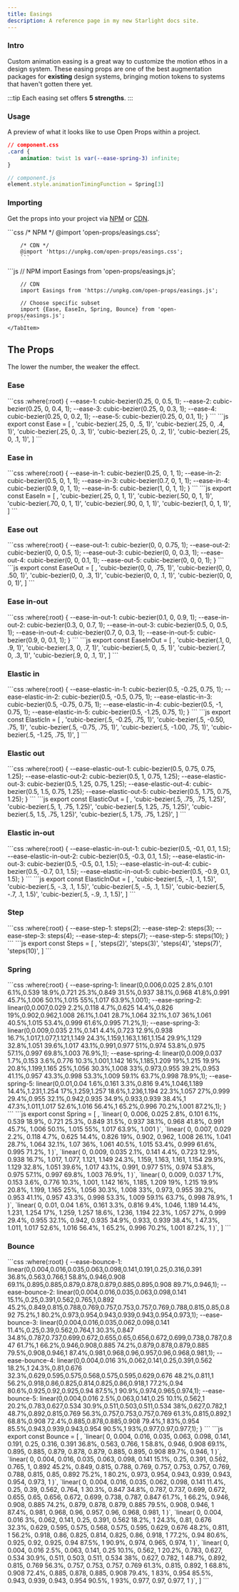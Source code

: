 ```yaml
---
title: Easings
description: A reference page in my new Starlight docs site.
---
```



### Intro

Custom animation easing is a great way to customize the motion ethos in a design system. 
These easing props are one of the best augmentation packages for **existing** design systems, 
bringing motion tokens to systems that haven't gotten there yet.

:::tip
Each easing set offers **5 strengths**. 
:::

### Usage

A preview of what it looks like to use Open Props within a project.

<Icon name="star" color="goldenrod" size="2rem" />

```css ins="var(--ease-spring-3)"
// component.css
.card {
	animation: twist 1s var(--ease-spring-3) infinite;
}
```

```js ins="Spring[3]"
// component.js
element.style.animationTimingFunction = Spring[3]
```

### Importing

Get the props into your project via [NPM](https://www.npmjs.com/package/open-props) or [CDN](https://unpkg.com/open-props/).

<Tabs>
	<TabItem label="CSS">
		```css
		/* NPM */
		@import 'open-props/easings.css';      

		/* CDN */
		@import 'https://unpkg.com/open-props/easings.css';
		```
  </TabItem>
  <TabItem label="JS">
		```js
		 // NPM
		import Easings from 'open-props/easings.js';

		// CDN
		import Easings from 'https://unpkg.com/open-props/easings.js';

		// Choose specific subset
		import {Ease, EaseIn, Spring, Bounce} from 'open-props/easings.js';
		```
	</TabItem>
</Tabs>

## The Props

The lower the number, the weaker the effect. 

### Ease

<Tabs>
	<TabItem label="CSS">
		```css
		:where(:root) {
			--ease-1: cubic-bezier(0.25, 0, 0.5, 1);
			--ease-2: cubic-bezier(0.25, 0, 0.4, 1);
			--ease-3: cubic-bezier(0.25, 0, 0.3, 1);
			--ease-4: cubic-bezier(0.25, 0, 0.2, 1);
			--ease-5: cubic-bezier(0.25, 0, 0.1, 1);
		}
		```
  </TabItem>
  <TabItem label="JS">
		```js
		export const Ease = [
			,
			'cubic-bezier(.25, 0, .5, 1)',
			'cubic-bezier(.25, 0, .4, 1)',
			'cubic-bezier(.25, 0, .3, 1)',
			'cubic-bezier(.25, 0, .2, 1)',
			'cubic-bezier(.25, 0, .1, 1)',
		]
		```
  </TabItem>
</Tabs>

<Easings ease="ease" client:visible />

### Ease in

<Tabs>
	<TabItem label="CSS">
		```css
		:where(:root) {
			--ease-in-1: cubic-bezier(0.25, 0, 1, 1);
			--ease-in-2: cubic-bezier(0.5, 0, 1, 1);
			--ease-in-3: cubic-bezier(0.7, 0, 1, 1);
			--ease-in-4: cubic-bezier(0.9, 0, 1, 1);
			--ease-in-5: cubic-bezier(1, 0, 1, 1);
		}
		```
  </TabItem>
  <TabItem label="JS">
		```js
		export const EaseIn = [
			,
			'cubic-bezier(.25, 0, 1, 1)',
			'cubic-bezier(.50, 0, 1, 1)',
			'cubic-bezier(.70, 0, 1, 1)',
			'cubic-bezier(.90, 0, 1, 1)',
			'cubic-bezier(1, 0, 1, 1)',
		]
		```
  </TabItem>
</Tabs>

<Easings ease="ease-in" client:visible />

### Ease out

<Tabs>
	<TabItem label="CSS">
		```css
		:where(:root) {
			--ease-out-1: cubic-bezier(0, 0, 0.75, 1);
			--ease-out-2: cubic-bezier(0, 0, 0.5, 1);
			--ease-out-3: cubic-bezier(0, 0, 0.3, 1);
			--ease-out-4: cubic-bezier(0, 0, 0.1, 1);
			--ease-out-5: cubic-bezier(0, 0, 0, 1);
		}
		```
  </TabItem>
  <TabItem label="JS">
		```js
		export const EaseOut = [
			,
			'cubic-bezier(0, 0, .75, 1)',
			'cubic-bezier(0, 0, .50, 1)',
			'cubic-bezier(0, 0, .3, 1)',
			'cubic-bezier(0, 0, .1, 1)',
			'cubic-bezier(0, 0, 0, 1)',
		]
		```
  </TabItem>
</Tabs>

<Easings ease="ease-out" client:visible />

### Ease in-out

<Tabs>
	<TabItem label="CSS">
		```css
		:where(:root) {
			--ease-in-out-1: cubic-bezier(0.1, 0, 0.9, 1);
			--ease-in-out-2: cubic-bezier(0.3, 0, 0.7, 1);
			--ease-in-out-3: cubic-bezier(0.5, 0, 0.5, 1);
			--ease-in-out-4: cubic-bezier(0.7, 0, 0.3, 1);
			--ease-in-out-5: cubic-bezier(0.9, 0, 0.1, 1);
		}
		```
  </TabItem>
  <TabItem label="JS">
		```js
		export const EaseInOut = [
			,
			'cubic-bezier(.1, 0, .9, 1)',
			'cubic-bezier(.3, 0, .7, 1)',
			'cubic-bezier(.5, 0, .5, 1)',
			'cubic-bezier(.7, 0, .3, 1)',
			'cubic-bezier(.9, 0, .1, 1)',
		]
		```
  </TabItem>
</Tabs>

<Easings ease="ease-in-out" client:visible />

### Elastic in

<Tabs>
	<TabItem label="CSS">
		```css
		:where(:root) {
			--ease-elastic-in-1: cubic-bezier(0.5, -0.25, 0.75, 1);
			--ease-elastic-in-2: cubic-bezier(0.5, -0.5, 0.75, 1);
			--ease-elastic-in-3: cubic-bezier(0.5, -0.75, 0.75, 1);
			--ease-elastic-in-4: cubic-bezier(0.5, -1, 0.75, 1);
			--ease-elastic-in-5: cubic-bezier(0.5, -1.25, 0.75, 1);
		}
		```
  </TabItem>
  <TabItem label="JS">
		```js
		export const ElasticIn = [
			,
			'cubic-bezier(.5, -0.25, .75, 1)',
			'cubic-bezier(.5, -0.50, .75, 1)',
			'cubic-bezier(.5, -0.75, .75, 1)',
			'cubic-bezier(.5, -1.00, .75, 1)',
			'cubic-bezier(.5, -1.25, .75, 1)',
		]
		```
  </TabItem>
</Tabs>

<Easings ease="ease-elastic-in" client:visible />

### Elastic out

<Tabs>
	<TabItem label="CSS">
		```css
		:where(:root) {
			--ease-elastic-out-1: cubic-bezier(0.5, 0.75, 0.75, 1.25);
			--ease-elastic-out-2: cubic-bezier(0.5, 1, 0.75, 1.25);
			--ease-elastic-out-3: cubic-bezier(0.5, 1.25, 0.75, 1.25);
			--ease-elastic-out-4: cubic-bezier(0.5, 1.5, 0.75, 1.25);
			--ease-elastic-out-5: cubic-bezier(0.5, 1.75, 0.75, 1.25);
		}
		```
  </TabItem>
  <TabItem label="JS">
		```js
		export const ElasticOut = [
			,
			'cubic-bezier(.5, .75, .75, 1.25)',
			'cubic-bezier(.5, 1, .75, 1.25)',
			'cubic-bezier(.5, 1.25, .75, 1.25)',
			'cubic-bezier(.5, 1.5, .75, 1.25)',
			'cubic-bezier(.5, 1.75, .75, 1.25)',
		]
		```
  </TabItem>
</Tabs>

<Easings ease="ease-elastic-out" client:visible />

### Elastic in-out

<Tabs>
	<TabItem label="CSS">
		```css
		:where(:root) {
			--ease-elastic-in-out-1: cubic-bezier(0.5, -0.1, 0.1, 1.5);
			--ease-elastic-in-out-2: cubic-bezier(0.5, -0.3, 0.1, 1.5);
			--ease-elastic-in-out-3: cubic-bezier(0.5, -0.5, 0.1, 1.5);
			--ease-elastic-in-out-4: cubic-bezier(0.5, -0.7, 0.1, 1.5);
			--ease-elastic-in-out-5: cubic-bezier(0.5, -0.9, 0.1, 1.5);
		}
		```
  </TabItem>
  <TabItem label="JS">
		```js
		export const ElasticInOut = [
			,
			'cubic-bezier(.5, -.1, .1, 1.5)',
			'cubic-bezier(.5, -.3, .1, 1.5)',
			'cubic-bezier(.5, -.5, .1, 1.5)',
			'cubic-bezier(.5, -.7, .1, 1.5)',
			'cubic-bezier(.5, -.9, .1, 1.5)',
		]
		```
  </TabItem>
</Tabs>

<Easings ease="ease-elastic-in-out" client:visible />

### Step

<Tabs>
	<TabItem label="CSS">
		```css
		:where(:root) {
			--ease-step-1: steps(2);
			--ease-step-2: steps(3);
			--ease-step-3: steps(4);
			--ease-step-4: steps(7);
			--ease-step-5: steps(10);
		}
		```
  </TabItem>
  <TabItem label="JS">
		```js
		export const Steps = [
			,
			'steps(2)',
			'steps(3)',
			'steps(4)',
			'steps(7)',
			'steps(10)',
		]
		```
  </TabItem>
</Tabs>

<Easings ease="ease-step" client:visible />

### Spring

<Tabs>
	<TabItem label="CSS">
		```css
		:where(:root) {
			--ease-spring-1: linear(0,0.006,0.025 2.8%,0.101 6.1%,0.539 18.9%,0.721 25.3%,0.849 31.5%,0.937 38.1%,0.968 41.8%,0.991 45.7%,1.006 50.1%,1.015 55%,1.017 63.9%,1.001);
			--ease-spring-2: linear(0,0.007,0.029 2.2%,0.118 4.7%,0.625 14.4%,0.826 19%,0.902,0.962,1.008 26.1%,1.041 28.7%,1.064 32.1%,1.07 36%,1.061 40.5%,1.015 53.4%,0.999 61.6%,0.995 71.2%,1);
			--ease-spring-3: linear(0,0.009,0.035 2.1%,0.141 4.4%,0.723 12.9%,0.938 16.7%,1.017,1.077,1.121,1.149 24.3%,1.159,1.163,1.161,1.154 29.9%,1.129 32.8%,1.051 39.6%,1.017 43.1%,0.991,0.977 51%,0.974 53.8%,0.975 57.1%,0.997 69.8%,1.003 76.9%,1);
			--ease-spring-4: linear(0,0.009,0.037 1.7%,0.153 3.6%,0.776 10.3%,1.001,1.142 16%,1.185,1.209 19%,1.215 19.9% 20.8%,1.199,1.165 25%,1.056 30.3%,1.008 33%,0.973,0.955 39.2%,0.953 41.1%,0.957 43.3%,0.998 53.3%,1.009 59.1% 63.7%,0.998 78.9%,1);
			--ease-spring-5: linear(0,0.01,0.04 1.6%,0.161 3.3%,0.816 9.4%,1.046,1.189 14.4%,1.231,1.254 17%,1.259,1.257 18.6%,1.236,1.194 22.3%,1.057 27%,0.999 29.4%,0.955 32.1%,0.942,0.935 34.9%,0.933,0.939 38.4%,1 47.3%,1.011,1.017 52.6%,1.016 56.4%,1 65.2%,0.996 70.2%,1.001 87.2%,1);
		}
		```
  </TabItem>
  <TabItem label="JS">
		```js
		export const Spring = [
			,
			`linear(
				0, 0.006, 0.025 2.8%, 0.101 6.1%, 0.539 18.9%, 0.721 25.3%, 0.849 31.5%,
				0.937 38.1%, 0.968 41.8%, 0.991 45.7%, 1.006 50.1%, 1.015 55%, 1.017 63.9%,
				1.001
			)`,
			`linear(
				0, 0.007, 0.029 2.2%, 0.118 4.7%, 0.625 14.4%, 0.826 19%, 0.902, 0.962,
				1.008 26.1%, 1.041 28.7%, 1.064 32.1%, 1.07 36%, 1.061 40.5%, 1.015 53.4%,
				0.999 61.6%, 0.995 71.2%, 1
			)`,
			`linear(
				0, 0.009, 0.035 2.1%, 0.141 4.4%, 0.723 12.9%, 0.938 16.7%, 1.017, 1.077,
				1.121, 1.149 24.3%, 1.159, 1.163, 1.161, 1.154 29.9%, 1.129 32.8%,
				1.051 39.6%, 1.017 43.1%, 0.991, 0.977 51%, 0.974 53.8%, 0.975 57.1%,
				0.997 69.8%, 1.003 76.9%, 1
			)`,
			`linear(
				0, 0.009, 0.037 1.7%, 0.153 3.6%, 0.776 10.3%, 1.001, 1.142 16%, 1.185,
				1.209 19%, 1.215 19.9% 20.8%, 1.199, 1.165 25%, 1.056 30.3%, 1.008 33%, 0.973,
				0.955 39.2%, 0.953 41.1%, 0.957 43.3%, 0.998 53.3%, 1.009 59.1% 63.7%,
				0.998 78.9%, 1
			)`,
			`linear(
				0, 0.01, 0.04 1.6%, 0.161 3.3%, 0.816 9.4%, 1.046, 1.189 14.4%, 1.231,
				1.254 17%, 1.259, 1.257 18.6%, 1.236, 1.194 22.3%, 1.057 27%, 0.999 29.4%,
				0.955 32.1%, 0.942, 0.935 34.9%, 0.933, 0.939 38.4%, 1 47.3%, 1.011,
				1.017 52.6%, 1.016 56.4%, 1 65.2%, 0.996 70.2%, 1.001 87.2%, 1
			)`,
		]
		```
  </TabItem>
</Tabs>

<Easings ease="ease-spring" duration="3s" client:visible />

### Bounce

<Tabs>
	<TabItem label="CSS">
		```css
		:where(:root) {
			--ease-bounce-1: linear(0,0.004,0.016,0.035,0.063,0.098,0.141,0.191,0.25,0.316,0.391 36.8%,0.563,0.766,1 58.8%,0.946,0.908 69.1%,0.895,0.885,0.879,0.878,0.879,0.885,0.895,0.908 89.7%,0.946,1);
			--ease-bounce-2: linear(0,0.004,0.016,0.035,0.063,0.098,0.141 15.1%,0.25,0.391,0.562,0.765,1,0.892 45.2%,0.849,0.815,0.788,0.769,0.757,0.753,0.757,0.769,0.788,0.815,0.85,0.892 75.2%,1 80.2%,0.973,0.954,0.943,0.939,0.943,0.954,0.973,1);
			--ease-bounce-3: linear(0,0.004,0.016,0.035,0.062,0.098,0.141 11.4%,0.25,0.39,0.562,0.764,1 30.3%,0.847 34.8%,0.787,0.737,0.699,0.672,0.655,0.65,0.656,0.672,0.699,0.738,0.787,0.847 61.7%,1 66.2%,0.946,0.908,0.885 74.2%,0.879,0.878,0.879,0.885 79.5%,0.908,0.946,1 87.4%,0.981,0.968,0.96,0.957,0.96,0.968,0.981,1);
			--ease-bounce-4: linear(0,0.004,0.016 3%,0.062,0.141,0.25,0.391,0.562 18.2%,1 24.3%,0.81,0.676 32.3%,0.629,0.595,0.575,0.568,0.575,0.595,0.629,0.676 48.2%,0.811,1 56.2%,0.918,0.86,0.825,0.814,0.825,0.86,0.918,1 77.2%,0.94 80.6%,0.925,0.92,0.925,0.94 87.5%,1 90.9%,0.974,0.965,0.974,1);
			--ease-bounce-5: linear(0,0.004,0.016 2.5%,0.063,0.141,0.25 10.1%,0.562,1 20.2%,0.783,0.627,0.534 30.9%,0.511,0.503,0.511,0.534 38%,0.627,0.782,1 48.7%,0.892,0.815,0.769 56.3%,0.757,0.753,0.757,0.769 61.3%,0.815,0.892,1 68.8%,0.908 72.4%,0.885,0.878,0.885,0.908 79.4%,1 83%,0.954 85.5%,0.943,0.939,0.943,0.954 90.5%,1 93%,0.977,0.97,0.977,1);
		}
		```
  </TabItem>
  <TabItem label="JS">
		```js
		export const Bounce = [
			,
			`linear(
				0, 0.004, 0.016, 0.035, 0.063, 0.098, 0.141, 0.191, 0.25, 0.316, 0.391 36.8%,
				0.563, 0.766, 1 58.8%, 0.946, 0.908 69.1%, 0.895, 0.885, 0.879, 0.878, 0.879,
				0.885, 0.895, 0.908 89.7%, 0.946, 1
			)`,
			`linear(
				0, 0.004, 0.016, 0.035, 0.063, 0.098, 0.141 15.1%, 0.25, 0.391, 0.562, 0.765,
				1, 0.892 45.2%, 0.849, 0.815, 0.788, 0.769, 0.757, 0.753, 0.757, 0.769, 0.788,
				0.815, 0.85, 0.892 75.2%, 1 80.2%, 0.973, 0.954, 0.943, 0.939, 0.943, 0.954,
				0.973, 1
			)`,
			`linear(
				0, 0.004, 0.016, 0.035, 0.062, 0.098, 0.141 11.4%, 0.25, 0.39, 0.562, 0.764,
				1 30.3%, 0.847 34.8%, 0.787, 0.737, 0.699, 0.672, 0.655, 0.65, 0.656, 0.672,
				0.699, 0.738, 0.787, 0.847 61.7%, 1 66.2%, 0.946, 0.908, 0.885 74.2%, 0.879,
				0.878, 0.879, 0.885 79.5%, 0.908, 0.946, 1 87.4%, 0.981, 0.968, 0.96, 0.957,
				0.96, 0.968, 0.981, 1
			)`,
			`linear(
				0, 0.004, 0.016 3%, 0.062, 0.141, 0.25, 0.391, 0.562 18.2%, 1 24.3%, 0.81,
				0.676 32.3%, 0.629, 0.595, 0.575, 0.568, 0.575, 0.595, 0.629, 0.676 48.2%,
				0.811, 1 56.2%, 0.918, 0.86, 0.825, 0.814, 0.825, 0.86, 0.918, 1 77.2%,
				0.94 80.6%, 0.925, 0.92, 0.925, 0.94 87.5%, 1 90.9%, 0.974, 0.965, 0.974, 1
			)`,
			`linear(
				0, 0.004, 0.016 2.5%, 0.063, 0.141, 0.25 10.1%, 0.562, 1 20.2%, 0.783, 0.627,
				0.534 30.9%, 0.511, 0.503, 0.511, 0.534 38%, 0.627, 0.782, 1 48.7%, 0.892,
				0.815, 0.769 56.3%, 0.757, 0.753, 0.757, 0.769 61.3%, 0.815, 0.892, 1 68.8%,
				0.908 72.4%, 0.885, 0.878, 0.885, 0.908 79.4%, 1 83%, 0.954 85.5%, 0.943,
				0.939, 0.943, 0.954 90.5%, 1 93%, 0.977, 0.97, 0.977, 1
			)`,
		]
		```
  </TabItem>
</Tabs>

<Easings ease="ease-bounce" rotation="0" duration="3s" client:visible />

